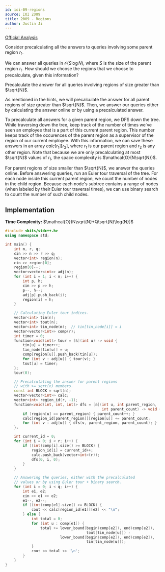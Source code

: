 ```yaml
---
id: ioi-09-regions
source: IOI 2009
title: 2009 - Regions
author: Justin Ji
---
```


[Official Analysis](https://ioinformatics.org/files/ioi2009solutions.pdf)

<Spoiler title = "Hint #1">

Consider precalculating all the answers to queries involving some
parent region $r_1$.

</Spoiler>

<Spoiler title = "Hint #2">

We can answer all queries in $\mathcal{O}(S\log{N})$, where $S$ is the size of
the parent region $r_1$. How should we choose the regions that we choose to
precalculate, given this information?

</Spoiler>

<Spoiler title = "Answer to Hint #2">

Precalculate the answer for all queries involving regions of
size greater than $\sqrt{N}$.

</Spoiler>

<Spoiler title = "Explanation">

As mentioned in the hints, we will precalculate the answer for all parent
regions of size greater than $\sqrt{N}$. Then, we answer our queries either by
calculating the answer online or by using a precalculated answer.

To precalculate all answers for a given parent region, we DFS down the tree.
While traversing down the tree, keep track of the number of times we've seen an
employee that is a part of this current parent region. This number keeps track
of the occurences of the parent region as a supervisor of the region of our
current employee. With this information, we can save these answers in an array
$calc[r_1][r_2]$, where $r_1$ is our parent region and $r_2$ is any other
region. Note that because we are only precalculating at most $\sqrt{N}$ values
of $r_1$, the space complexity is $\mathcal{O}(N\sqrt{N})$.

For parent regions of size smaller than $\sqrt{N}$, we answer the queries online.
Before answering queries, run an Euler tour traversal of the tree. For each node
inside this current parent region, we count the number of nodes in the child
region. Because each node's subtree contains a range of nodes (when labeled by
their Euler tour traversal times), we can use binary search to count the number
of such child nodes.

## Implementation

**Time Complexity:** $\mathcal{O}(N\sqrt{N}+Q\sqrt{N}\log{N})$

<LanguageSection>
<CPPSection>

```cpp
#include <bits/stdc++.h>
using namespace std;

int main() {
	int n, r, q;
	cin >> n >> r >> q;
	vector<int> region(n);
	cin >> region[0];
	region[0]--;
	vector<vector<int>> adj(n);
	for (int i = 1; i < n; i++) {
		int p, h;
		cin >> p >> h;
		p--, h--;
		adj[p].push_back(i);
		region[i] = h;
	}

	// Calculating Euler tour indices.
	vector<int> tin(n);
	vector<int> tout(n);
	vector<int> tin_node(n);  // tin[tin_node[i]] = i
	vector<vector<int>> comp(r);
	int timer = 0;
	function<void(int)> tour = [&](int u) -> void {
		tin[u] = timer++;
		tin_node[tin[u]] = u;
		comp[region[u]].push_back(tin[u]);
		for (int v : adj[u]) { tour(v); }
		tout[u] = timer;
	};
	tour(0);

	// Precalculating the answer for parent regions
	// with >= sqrt(n) members.
	const int BLOCK = sqrt(n);
	vector<vector<int>> calc;
	vector<int> region_id(r, -1);
	function<void(int, int, int)> dfs = [&](int u, int parent_region,
	                                        int parent_count) -> void {
		if (region[u] == parent_region) { parent_count++; }
		calc[region_id[parent_region]][region[u]] += parent_count;
		for (int v : adj[u]) { dfs(v, parent_region, parent_count); }
	};

	int current_id = 0;
	for (int i = 0; i < r; i++) {
		if ((int)comp[i].size() >= BLOCK) {
			region_id[i] = current_id++;
			calc.push_back(vector<int>(r));
			dfs(0, i, 0);
		}
	}

	// Answering the queries, either with the precalculated
	// values or by using Euler tour + binary search.
	for (int i = 0; i < q; i++) {
		int e1, e2;
		cin >> e1 >> e2;
		e1--, e2--;
		if ((int)comp[e1].size() >= BLOCK) {
			cout << calc[region_id[e1]][e2] << "\n";
		} else {
			int total = 0;
			for (int u : comp[e1]) {
				total += lower_bound(begin(comp[e2]), end(comp[e2]),
				                     tout[tin_node[u]]) -
				         lower_bound(begin(comp[e2]), end(comp[e2]),
				                     tin[tin_node[u]]);
			}
			cout << total << '\n';
		}
	}
}
```

</CPPSection>
</LanguageSection>

</Spoiler>
